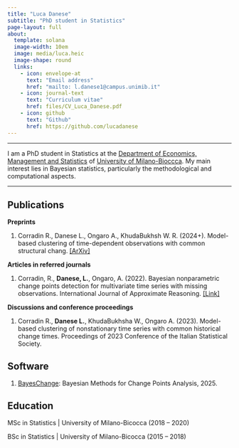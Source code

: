```yaml
---
title: "Luca Danese"
subtitle: "PhD student in Statistics"
page-layout: full
about:
  template: solana
  image-width: 10em
  image: media/luca.heic
  image-shape: round
  links:
    - icon: envelope-at
      text: "Email address"
      href: "mailto: l.danese1@campus.unimib.it"
    - icon: journal-text
      text: "Curriculum vitae"
      href: files/CV_Luca_Danese.pdf  
    - icon: github
      text: "Github"
      href: https://github.com/lucadanese
---
```


------------------------------------------------------------------------

I am a PhD student in Statistics at the [Department of Economics, Management and Statistics](https://www.dems.unimib.it/en) of [University of Milano-Bioccca](https://www.unimib.it/). My main interest lies in Bayesian statistics, particularly the methodological and computational aspects.  

------------------------------------------------------------------------

## Publications

**Preprints** 

1.  Corradin R., Danese L., Ongaro A., KhudaBukhsh W. R. (2024+). Model-based clustering of time-dependent observations with common structural chang. [\[ArXiv\]](https://arxiv.org/abs/2410.09552)


**Articles in referred journals**

1.  Corradin, R., **Danese, L.**, Ongaro, A. (2022). Bayesian nonparametric change points detection for multivariate time series with missing observations. International Journal of Approximate Reasoning. [\[Link\]](https://www.sciencedirect.com/science/article/pii/S0888613X21002231)

**Discussions and conference proceedings** 

1.  Corradin R., **Danese L.**, KhudaBukhsha W., Ongaro A. (2023). Model-based clustering of nonstationary time series with common historical change times. Proceedings of 2023 Conference of the Italian Statistical Society.

## Software

1. [BayesChange](https://cran.r-project.org/web/packages/BayesChange/index.html): Bayesian Methods for Change Points Analysis, 2025. 

## Education

MSc in Statistics \| University of Milano-Bicocca (2018 – 2020)

BSc in Statistics \| University of Milano-Bicocca (2015 – 2018)